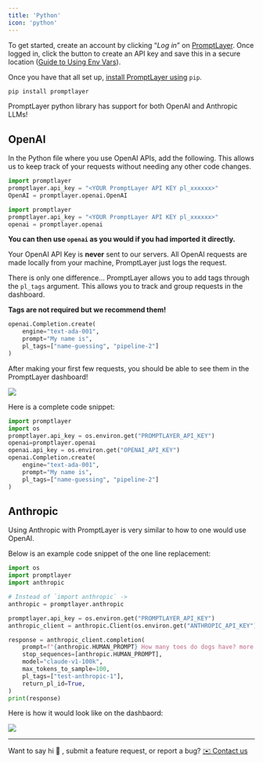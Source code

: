 ```yaml
---
title: 'Python'
icon: 'python'
---
```


To get started, create an account by clicking “*Log in*” on [PromptLayer](https://promptlayer.com/). Once logged in, click the button to create an API key and save this in a secure location ([Guide to Using Env Vars](https://towardsdatascience.com/the-quick-guide-to-using-environment-variables-in-python-d4ec9291619e)).

Once you have that all set up, [install PromptLayer using](https://pypi.org/project/promptlayer/) `pip`.

```bash
pip install promptlayer
```

PromptLayer python library has support for both OpenAI and Anthropic LLMs!

## OpenAI

In the Python file where you use OpenAI APIs, add the following. This allows us to keep track of your requests without needing any other code changes.

<CodeGroup>

```python openai >= 1.0.0
import promptlayer
promptlayer.api_key = "<YOUR PromptLayer API KEY pl_xxxxxx>"
OpenAI = promptlayer.openai.OpenAI
```

```python openai < 1.0.0
import promptlayer
promptlayer.api_key = "<YOUR PromptLayer API KEY pl_xxxxxx>"
openai = promptlayer.openai
```

</CodeGroup>

**You can then use `openai` as you would if you had imported it directly.**

<Info>Your OpenAI API Key is **never** sent to our servers. All OpenAI requests are made locally from your machine, PromptLayer just logs the request.</Info>

There is only one difference… PromptLayer allows you to add tags through the `pl_tags` argument. This allows you to track and group requests in the dashboard. 

************Tags are not required but we recommend them!************

```python
openai.Completion.create(
	engine="text-ada-001", 
	prompt="My name is", 
	pl_tags=["name-guessing", "pipeline-2"]
)
```

After making your first few requests, you should be able to see them in the PromptLayer dashboard!

<img src="/images/prompt-in-dashboard.png" />

Here is a complete code snippet:

```python
import promptlayer
import os
promptlayer.api_key = os.environ.get("PROMPTLAYER_API_KEY")
openai=promptlayer.openai
openai.api_key = os.environ.get("OPENAI_API_KEY")
openai.Completion.create(
	engine="text-ada-001", 
	prompt="My name is", 
	pl_tags=["name-guessing", "pipeline-2"]
)
```

## Anthropic

Using Anthropic with PromptLayer is very similar to how to one would use OpenAI. 

Below is an example code snippet of the one line replacement:

```python
import os
import promptlayer
import anthropic

# Instead of `import anthropic` ->
anthropic = promptlayer.anthropic

promptlayer.api_key = os.environ.get("PROMPTLAYER_API_KEY")
anthropic_client = anthropic.Client(os.environ.get("ANTHROPIC_API_KEY"))

response = anthropic_client.completion(
	prompt=f"{anthropic.HUMAN_PROMPT} How many toes do dogs have? more information more information more{anthropic.AI_PROMPT}",
	stop_sequences=[anthropic.HUMAN_PROMPT],
	model="claude-v1-100k",
	max_tokens_to_sample=100,
	pl_tags=["test-anthropic-1"],
	return_pl_id=True,
)
print(response)
```

Here is how it would look like on the dashbaord:

<img src="/images/anthropic-test.png" />

---

Want to say hi 👋 , submit a feature request, or report a bug? [✉️ Contact us](mailto:hello@promptlayer.com)